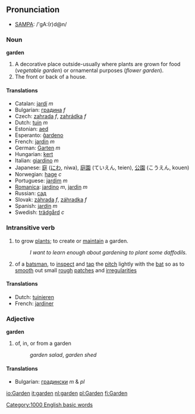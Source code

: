 ==Pronunciation==
*[[w:SAMPA|SAMPA]]: /'gA:(r)d@n/
===Noun===
'''garden'''
#A decorative place outside-usually where plants are grown for food (''vegetable garden'') or ornamental purposes (''flower garden'').
#The front or back of a house.

====Translations====
*Catalan: [[jardí]] ''m''
*Bulgarian: [[градина]] ''f''
*Czech: [[zahrada]] ''f'', [[zahrádka]] ''f''
*Dutch: [[tuin]] ''m''
*Estonian: [[aed]]
*Esperanto: [[ĝardeno]]
*French: [[jardin]] ''m''
*German: [[Garten]] ''m''
*Hungarian: [[kert]]
*Italian: [[giardino]] ''m''
*Japanese: [[庭]] ([[にわ]], niwa), [[庭園]] (ていえん, teien), [[公園]] (こうえん, kouen)
*Norwegian: [[hage]] ''c''
*Portuguese: [[jardim]] ''m''
*[[Romanica]]: [[jardino]] ''m'', [[jardin]] ''m''
*Russian: [[сад]]
*Slovak: [[záhrada#Slovak|záhrada]] ''f'', [[záhradka]] ''f''
*Spanish: [[jardín]] ''m''
*Swedish: [[trädgård]] ''c''

===Intransitive verb===
{{en-infl-reg-consonant|garden||}}
#to grow [[plant]]s; to create or [[maintain]] a garden.
#:''I want to learn enough about gardening to plant some daffodils.''
#{{cricket}} of a [[batsman]], to [[inspect]] and [[tap]] the [[pitch]] lightly with the [[bat]] so as to [[smooth]] out small [[rough]] [[patches]] and [[irregularities]]

====Translations====
*Dutch: [[tuinieren]]
*French: [[jardiner]]

===Adjective===
'''garden'''

# of, in, or from a garden
#:''garden salad'', ''garden shed''

====Translations====
*Bulgarian: [[градински]] ''m'' & ''pl''

[[Category:1000 English basic words]]

[[io:Garden]]
[[it:garden]]
[[nl:garden]]
[[pl:Garden]]
[[fi:Garden]]